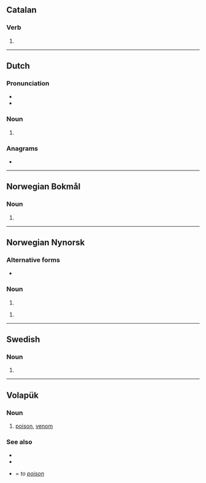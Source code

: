 {{also|Venen|vénen|veñen}}
==Catalan==

===Verb===
{{head|ca|verb form}}

# {{ca-verb form of|p=3|n=pl|t=pres|m=ind|vendre}}

----

==Dutch==

===Pronunciation===
* {{audio|nl|Nl-venen.ogg|Audio}}
* {{rhymes|nl|eːnən}}

===Noun===
{{head|nl|noun plural form}}

# {{nl-noun form of|pl|veen}}

===Anagrams===
* {{l|nl|neven}}

----

==Norwegian Bokmål==

===Noun===
{{head|nb|noun form|g=m}}

# {{inflection of|nb|vene||def|s}}

----

==Norwegian Nynorsk==

===Alternative forms===
* {{q|of vene}} {{l|nn|vena}}

===Noun===
{{head|nn|noun form|g=m}}

# {{inflection of|nn|ven||def|s}}

{{head|nn|noun form|g=f|g2=m}}

# {{inflection of|nn|vene||def|m|s}}

----

==Swedish==

===Noun===
{{head|sv|noun form}}

# {{sv-noun-form-def|ven}}

----

==Volapük==

===Noun===
{{head|vo|nouns}}

# [[poison]], [[venom]]

===See also===
* {{l|vo|venod}}
* {{l|vo|venom}}
* {{l|vo|venenön}} = ''to [[poison]]''